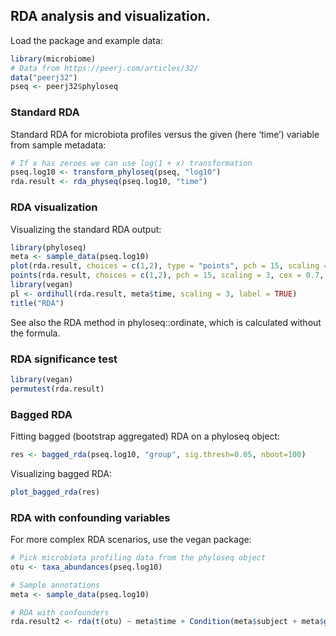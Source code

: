 ## RDA analysis and visualization. 

Load the package and example data:

```r
library(microbiome)
# Data from https://peerj.com/articles/32/
data("peerj32")
pseq <- peerj32$phyloseq
```

### Standard RDA 

Standard RDA for microbiota profiles versus the given (here 'time')
variable from sample metadata:

```r
# If x has zeroes we can use log(1 + x) transformation
pseq.log10 <- transform_phyloseq(pseq, "log10")
rda.result <- rda_physeq(pseq.log10, "time")
```

### RDA visualization

Visualizing the standard RDA output:

```r
library(phyloseq)
meta <- sample_data(pseq.log10)
plot(rda.result, choices = c(1,2), type = "points", pch = 15, scaling = 3, cex = 0.7, col = meta$time)
points(rda.result, choices = c(1,2), pch = 15, scaling = 3, cex = 0.7, col = meta$time)
library(vegan)
pl <- ordihull(rda.result, meta$time, scaling = 3, label = TRUE)
title("RDA")
```

See also the RDA method in phyloseq::ordinate, which is calculated without the formula.


### RDA significance test

```r
library(vegan)
permutest(rda.result) 
```

### Bagged RDA

Fitting bagged (bootstrap aggregated) RDA on a phyloseq object:

```r
res <- bagged_rda(pseq.log10, "group", sig.thresh=0.05, nboot=100)
```

Visualizing bagged RDA:

```r
plot_bagged_rda(res)
```


### RDA with confounding variables 

For more complex RDA scenarios, use the vegan package:

```r
# Pick microbiota profiling data from the phyloseq object
otu <- taxa_abundances(pseq.log10)

# Sample annotations
meta <- sample_data(pseq.log10)

# RDA with confounders
rda.result2 <- rda(t(otu) ~ meta$time + Condition(meta$subject + meta$gender))
```



